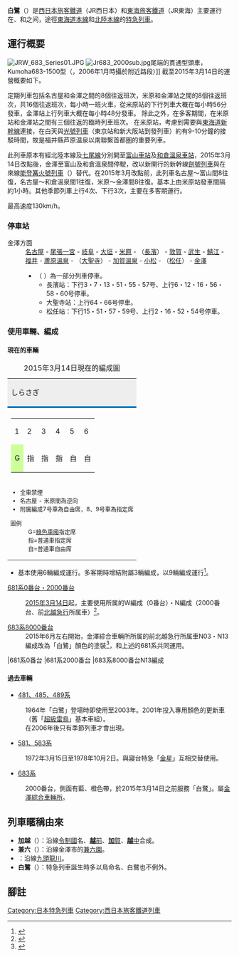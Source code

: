 {{列車名
|列車名 = 白鷺
|公司色 = 
|標誌 = 
|圖像 =
|圖像說明 = 現在運用中的683系N03編成<br />（2019年3月9日）
|日文原名 = しらさぎ
|平假名 = 
|羅馬拼音 = Shirasagi
|營運商 = [[西日本旅客鐵道|西日本旅客鐵道]]（JR西日本）<br />[[東海旅客鐵道|東海旅客鐵道]]（JR東海）
|列車種類 = [[特急列車|特急列車]]
|運行路段 = [[名古屋站|名古屋]]、[[米原站|米原]]－[[金澤站|金澤]]
|主要途徑路線 = [[東海道本線|東海道本線]]（[[JR京都線|JR京都線]]、[[琵琶湖線|琵琶湖線]]）、[[湖西線|湖西線]]、[[北陸本線|北陸本線]]、[[IR石川鐵道線|IR石川鐵道線]]、[[七尾線|七尾線]]
|使用車輛 = [[JR西日本681系電聯車|681系]]、[[JR西日本683系電力動車組|683系8000番台]]（{{link-ja|金澤綜合車輛所|金沢総合車両所}}）
|服務開始日 = 1964年10月1日
|服務停止日 = 
|備註 =
}}
'''白鷺'''（{{jpn|j=しらさぎ|hg=|rm=Shirasagi|f=y}}）是[[西日本旅客鐵道|西日本旅客鐵道]]（JR西日本）和[[東海旅客鐵道|東海旅客鐵道]]（JR東海）主要運行在{{ST|名古屋|2}}、{{ST|米原|2}}和{{ST|金澤|2}}之间，途徑[[東海道本線|東海道本線]]和[[北陸本線|北陸本線]]的[[特別急行列車|特急列車]]。

== 運行概要 ==
[[File:JRW_683_Series01.JPG|thumb]]
[[File:Jr683_2000sub.jpg|thumb]]尾端的貫通型頭車，Kumoha683-1500型（{{lang|ja|クモハ683-1500}}，2006年1月時攝於{{ST|穗積|2}}附近路段）]]
截至2015年3月14日的運營概要如下。

定期列車包括名古屋和金澤之間的8個往返班次，米原和金澤站之間的8個往返班次，共16個往返班次，每小時一班火車，從米原站的下行列車大概在每小時56分發車，金澤站上行列車大概在每小時48分發車。 除此之外，在多客期間，在米原站和金澤站之間有三個往返的臨時列車班次。 在米原站，考慮到需要與[[東海道新幹線|東海道新幹線]]連接，在白天與[[光號列車|光號列車]]（東京站和新大阪站到發列車）約有9-10分鐘的接駁時間，故是福井縣芦原温泉以南聯繫首都圏的重要列車。

此列車原本有經北陸本線及[[七尾線|七尾線]]分別開至[[富山車站_(日本)|富山車站]]及[[和倉溫泉車站|和倉溫泉車站]]，2015年3月14日改點後，金澤至富山及和倉溫泉間停駛，改以新開行的新幹線[[劍號列車|劍號列車]]與在來線[[能登篝火號列車|能登篝火號列車]]（{{lang|ja|能登かがり火}}）替代。在2015年3月改點前，此列車名古屋〜富山間8往復，名古屋〜和倉溫泉間1往復，米原〜金澤間8往復。基本上由米原站發車間隔約1小時。其他季節列車上行4次、下行3次，主要在多客期運行。

最高速度130km/h。

=== 停車站 ===
; 金澤方面
: [[名古屋站|名古屋]] - [[尾張一宮站|尾張一宮]] - [[岐阜站|岐阜]] - [[大垣站|大垣]] - [[米原站|米原]] - （[[長濱站|長濱]]） - [[敦賀站|敦賀]] - [[武生站|武生]] - [[鯖江站|鯖江]] - [[福井站_(福井縣)|福井]] - [[蘆原溫泉站|蘆原溫泉]] - （[[大聖寺站|大聖寺]]） - [[加賀溫泉站|加賀溫泉]] - [[小松站|小松]] - （[[松任站|松任]]） - [[金澤站|金澤]]
:* （ ）為一部分列車停車。
:** 長濱站：下行3・7・13・51・55・57号、上行6・12・16・56・58・60号停車。
:** 大聖寺站：上行64・66号停車。
:** 松任站：下行15・51・57・59号、上行2・16・52・54号停車。

=== 使用車輛、編成 ===
==== 現在的車輛 ====
{| style="text-align:center; margin:1em 0em 1em 1em; border:solid 1px #999; float:right;"
|+2015年3月14日現在的編成圖
|-
|style="background-color:#eee; border-bottom:solid 4px #0072bc;"|しらさぎ
|-
|style="font-size:80%;"|{{TrainDirection|金澤／名古屋|米原}}
|-
|
{| class="wikitable" style="font-size:80%; float:center; margin:auto;"
|+
|1||2||3||4||5||6
|-
|style="background-color:#cf9;"|G||指||指||指||自||自
|}
|-
|style="text-align:left; font-size:80%;"|
* 全車禁煙
* 名古屋 - 米原間為逆向
* 附属編成7号車為自由席，8、9号車為指定席
; 圖例
: G=[[綠色車廂|綠色車廂]]指定席
: 指=普通車指定席
: 自=普通車自由席
|}
* 基本使用6輛編成運行。多客期時增結附屬3輛編成，以9輛編成運行<ref>{{Cite press release |title=平成27年春ダイヤ改正について |publisher=[[西日本旅客鐵道|西日本旅客鐵道]] |date=2014-12-19 |url=https://www.westjr.co.jp/press/article/items/141219_00_hokuriku.pdf |format=PDF |accessdate=2015-04-24 |archiveurl=https://web.archive.org/web/20201018200214/https://www.westjr.co.jp/press/article/items/141219_00_hokuriku.pdf |archivedate=2020-10-18 |dead-url=no }}</ref>。
[[JR西日本681系電聯車|681系0番台・2000番台]]
: [[2015年|2015年]][[3月14日|3月14日]]起，主要使用{{link-ja|金澤綜合車輛所|金沢総合車両所}}所属的W編成（0番台）・N編成（2000番台、前[[北越急行|北越急行]]所属車）<ref name="railfjp20150314">{{Cite web |author=railf.jp（鉄道ニュース）、鉄道ファン |date=2015-03-14 |url=http://railf.jp/news/2015/03/15/164000.html |title=特急"しらさぎ"681系に置き換え |publisher=交友社 |accessdate=2015-04-26 |archive-date=2018-07-09 |archive-url=https://web.archive.org/web/20180709185818/https://railf.jp/news/2015/03/15/164000.html |dead-url=no }}</ref>。

; [[JR西日本683系電聯車|683系8000番台]]
: 2015年6月左右開始，金澤綜合車輛所所属的前北越急行所属車N03・N13編成改為「白鷺」顏色的塗裝<ref>{{Cite journal |author=鉄道ジャーナル社 |title=北陸新幹線開業に伴うJR西日本車両の動き |year=2015 |publisher=成美堂出版 |journal=鉄道ジャーナル |issue=2015年6月号 |pages=91-95}}</ref>，和上述的681系共同運用。

<gallery>
|681系0番台
|681系2000番台
|683系8000番台N13編成
</gallery>

====過去車輛====
* [[國鐵485系電聯車|481、485、489系]]
: 1964年「白鷺」登場時即使用至2003年。2001年投入專用顏色的更新車（舊「[[雷鳥_(列車)|超級雷鳥]]」基本車組）。
: 在2006年後只有季節列車才會出現。
* [[國鐵583系電聯車|581、583系]]
: 1972年3月15日至1978年10月2日。與寢台特急「[[那霸_(列車)|金星]]」互相交替使用。
* [[JR西日本683系電聯車|683系]]
: 2000番台，側面有藍、橙色帶，於2015年3月14日之前服務「白鷺」。屬[[金澤綜合車輛所|金澤綜合車輛所]]。

== 列車暱稱由來 ==
* '''加越'''（{{lang|ja|かえつ}}）：沿線[[令制國|令制國]]名、[[越前國|'''越'''前]]、[[加賀國|'''加'''賀]]、[[越中國|'''越'''中]]合成。
* '''兼六'''（{{lang|ja|けんろく}}）：沿線金澤市的[[兼六園|兼六園]]。
* '''{{lang|ja|くずりゅう}}'''：沿線[[九頭龍川|九頭龍川]]。
* '''白鷺'''（{{lang|ja|しらさぎ}}）：特急列車誕生時多以鳥命名、白鷺也不例外。

==腳註==
{{reflist}}
{{日本海縱貫線列車}}
{{JR東海在來線列車}}
{{DEFAULTSORT:Shirasagi}}
[[Category:日本特急列車|Category:日本特急列車]]
[[Category:西日本旅客鐵道列車|Category:西日本旅客鐵道列車]]